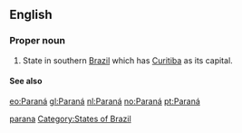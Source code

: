 {{also|paranã}}
==English==

===Proper noun===
{{en-proper noun}}

# State in southern [[Brazil]] which has [[Curitiba]] as its capital.

====See also====
{{pedialite}}

[[Category:English terms spelled with Á|parana]]
[[Category:States of Brazil]]

[[eo:Paraná]]
[[gl:Paraná]]
[[nl:Paraná]]
[[no:Paraná]]
[[pt:Paraná]]